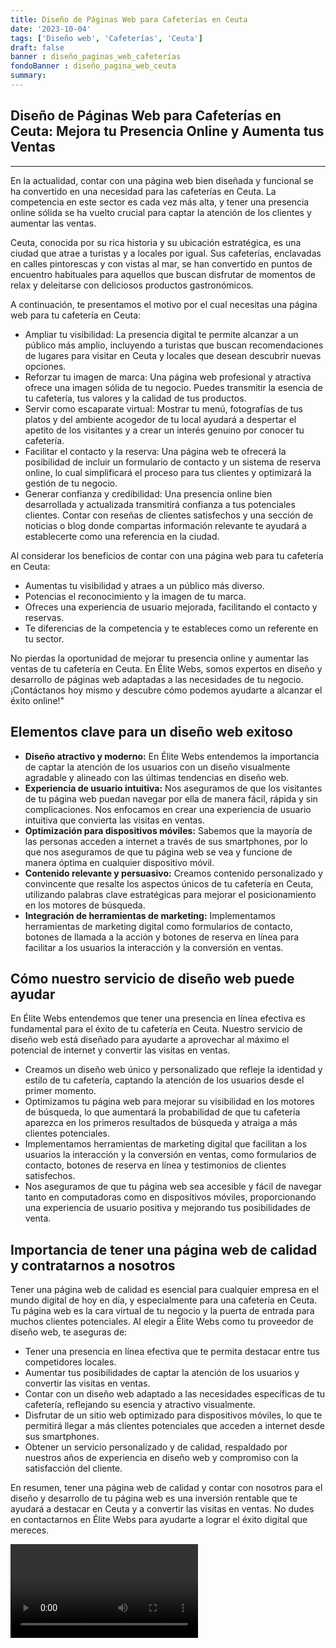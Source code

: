 ```yaml
---
title: Diseño de Páginas Web para Cafeterías en Ceuta
date: '2023-10-04'
tags: ['Diseño web', 'Cafeterías', 'Ceuta']
draft: false
banner : diseño_paginas_web_cafeterías
fondoBanner : diseño_pagina_web_ceuta
summary: 
---
```


## Diseño de Páginas Web para Cafeterías en Ceuta: Mejora tu Presencia Online y Aumenta tus Ventas

---

En la actualidad, contar con una página web bien diseñada y funcional se ha convertido en una necesidad para las cafeterías en Ceuta. La competencia en este sector es cada vez más alta, y tener una presencia online sólida se ha vuelto crucial para captar la atención de los clientes y aumentar las ventas.

Ceuta, conocida por su rica historia y su ubicación estratégica, es una ciudad que atrae a turistas y a locales por igual. Sus cafeterías, enclavadas en calles pintorescas y con vistas al mar, se han convertido en puntos de encuentro habituales para aquellos que buscan disfrutar de momentos de relax y deleitarse con deliciosos productos gastronómicos.

A continuación, te presentamos el motivo por el cual necesitas una página web para tu cafetería en Ceuta:

- Ampliar tu visibilidad: La presencia digital te permite alcanzar a un público más amplio, incluyendo a turistas que buscan recomendaciones de lugares para visitar en Ceuta y locales que desean descubrir nuevas opciones.
- Reforzar tu imagen de marca: Una página web profesional y atractiva ofrece una imagen sólida de tu negocio. Puedes transmitir la esencia de tu cafetería, tus valores y la calidad de tus productos.
- Servir como escaparate virtual: Mostrar tu menú, fotografías de tus platos y del ambiente acogedor de tu local ayudará a despertar el apetito de los visitantes y a crear un interés genuino por conocer tu cafetería.
- Facilitar el contacto y la reserva: Una página web te ofrecerá la posibilidad de incluir un formulario de contacto y un sistema de reserva online, lo cual simplificará el proceso para tus clientes y optimizará la gestión de tu negocio.
- Generar confianza y credibilidad: Una presencia online bien desarrollada y actualizada transmitirá confianza a tus potenciales clientes. Contar con reseñas de clientes satisfechos y una sección de noticias o blog donde compartas información relevante te ayudará a establecerte como una referencia en la ciudad.

Al considerar los beneficios de contar con una página web para tu cafetería en Ceuta:

- Aumentas tu visibilidad y atraes a un público más diverso.
- Potencias el reconocimiento y la imagen de tu marca.
- Ofreces una experiencia de usuario mejorada, facilitando el contacto y reservas.
- Te diferencias de la competencia y te estableces como un referente en tu sector.

No pierdas la oportunidad de mejorar tu presencia online y aumentar las ventas de tu cafetería en Ceuta. En Élite Webs, somos expertos en diseño y desarrollo de páginas web adaptadas a las necesidades de tu negocio. ¡Contáctanos hoy mismo y descubre cómo podemos ayudarte a alcanzar el éxito online!"

<GifSeo />

<Cta />

## Elementos clave para un diseño web exitoso

- **Diseño atractivo y moderno:** En Élite Webs entendemos la importancia de captar la atención de los usuarios con un diseño visualmente agradable y alineado con las últimas tendencias en diseño web.
- **Experiencia de usuario intuitiva:** Nos aseguramos de que los visitantes de tu página web puedan navegar por ella de manera fácil, rápida y sin complicaciones. Nos enfocamos en crear una experiencia de usuario intuitiva que convierta las visitas en ventas.
- **Optimización para dispositivos móviles:** Sabemos que la mayoría de las personas acceden a internet a través de sus smartphones, por lo que nos aseguramos de que tu página web se vea y funcione de manera óptima en cualquier dispositivo móvil.
- **Contenido relevante y persuasivo:** Creamos contenido personalizado y convincente que resalte los aspectos únicos de tu cafetería en Ceuta, utilizando palabras clave estratégicas para mejorar el posicionamiento en los motores de búsqueda.
- **Integración de herramientas de marketing:** Implementamos herramientas de marketing digital como formularios de contacto, botones de llamada a la acción y botones de reserva en línea para facilitar a los usuarios la interacción y la conversión en ventas.

## Cómo nuestro servicio de diseño web puede ayudar

En Élite Webs entendemos que tener una presencia en línea efectiva es fundamental para el éxito de tu cafetería en Ceuta. Nuestro servicio de diseño web está diseñado para ayudarte a aprovechar al máximo el potencial de internet y convertir las visitas en ventas.

- Creamos un diseño web único y personalizado que refleje la identidad y estilo de tu cafetería, captando la atención de los usuarios desde el primer momento.
- Optimizamos tu página web para mejorar su visibilidad en los motores de búsqueda, lo que aumentará la probabilidad de que tu cafetería aparezca en los primeros resultados de búsqueda y atraiga a más clientes potenciales.
- Implementamos herramientas de marketing digital que facilitan a los usuarios la interacción y la conversión en ventas, como formularios de contacto, botones de reserva en línea y testimonios de clientes satisfechos.
- Nos aseguramos de que tu página web sea accesible y fácil de navegar tanto en computadoras como en dispositivos móviles, proporcionando una experiencia de usuario positiva y mejorando tus posibilidades de venta.

## Importancia de tener una página web de calidad y contratarnos a nosotros

Tener una página web de calidad es esencial para cualquier empresa en el mundo digital de hoy en día, y especialmente para una cafetería en Ceuta. Tu página web es la cara virtual de tu negocio y la puerta de entrada para muchos clientes potenciales. Al elegir a Élite Webs como tu proveedor de diseño web, te aseguras de:

- Tener una presencia en línea efectiva que te permita destacar entre tus competidores locales.
- Aumentar tus posibilidades de captar la atención de los usuarios y convertir las visitas en ventas.
- Contar con un diseño web adaptado a las necesidades específicas de tu cafetería, reflejando su esencia y atractivo visualmente.
- Disfrutar de un sitio web optimizado para dispositivos móviles, lo que te permitirá llegar a más clientes potenciales que acceden a internet desde sus smartphones.
- Obtener un servicio personalizado y de calidad, respaldado por nuestros años de experiencia en diseño web y compromiso con la satisfacción del cliente.

En resumen, tener una página web de calidad y contar con nosotros para el diseño y desarrollo de tu página web es una inversión rentable que te ayudará a destacar en Ceuta y a convertir las visitas en ventas. No dudes en contactarnos en Élite Webs para ayudarte a lograr el éxito digital que mereces.

<Video />

<CtaBot job='Cafeterías' city='Ceuta'/>

<Gmaps query='Ceuta+españa+maps' />